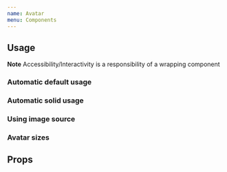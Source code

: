 ```yaml
---
name: Avatar
menu: Components
---
```



## Usage

**Note** Accessibility/Interactivity is a responsibility of a wrapping component

### Automatic default usage

<Playground>
  <Avatar name="Bill Gates" />
</Playground>

### Automatic solid usage

<Playground>
  <Avatar isSolid name="Eri Reis" />
</Playground>

### Using image source

<Playground>
  <Avatar source="https://picsum.photos/200/200" />
</Playground>

### Avatar sizes

<Playground>
  <Avatar name="Andy Grove" />
  <Avatar name="Bill Gates" size={60} />
</Playground>

## Props

<PropsTable of={Avatar} />
